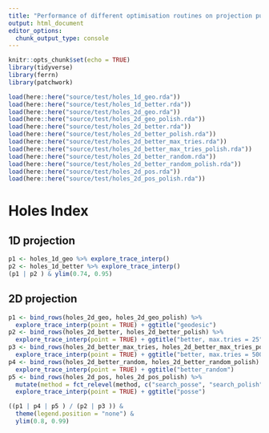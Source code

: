 ```yaml
---
title: "Performance of different optimisation routines on projection pursuit index"
output: html_document
editor_options: 
  chunk_output_type: console
---
```


```r
knitr::opts_chunk$set(echo = TRUE)
library(tidyverse)
library(ferrn)
library(patchwork)

load(here::here("source/test/holes_1d_geo.rda"))
load(here::here("source/test/holes_1d_better.rda"))
load(here::here("source/test/holes_2d_geo.rda"))
load(here::here("source/test/holes_2d_geo_polish.rda"))
load(here::here("source/test/holes_2d_better.rda"))
load(here::here("source/test/holes_2d_better_polish.rda"))
load(here::here("source/test/holes_2d_better_max_tries.rda"))
load(here::here("source/test/holes_2d_better_max_tries_polish.rda"))
load(here::here("source/test/holes_2d_better_random.rda"))
load(here::here("source/test/holes_2d_better_random_polish.rda"))
load(here::here("source/test/holes_2d_pos.rda"))
load(here::here("source/test/holes_2d_pos_polish.rda"))

```

# Holes Index 

## 1D projection 

```r
p1 <- holes_1d_geo %>% explore_trace_interp()
p2 <- holes_1d_better %>% explore_trace_interp()
(p1 | p2 ) & ylim(0.74, 0.95) 
```

## 2D projection 

```r
p1 <- bind_rows(holes_2d_geo, holes_2d_geo_polish) %>% 
  explore_trace_interp(point = TRUE) + ggtitle("geodesic")
p2 <- bind_rows(holes_2d_better, holes_2d_better_polish) %>% 
  explore_trace_interp(point = TRUE) + ggtitle("better, max.tries = 25")
p3 <- bind_rows(holes_2d_better_max_tries, holes_2d_better_max_tries_polish) %>%
  explore_trace_interp(point = TRUE) + ggtitle("better, max.tries = 500")
p4 <- bind_rows(holes_2d_better_random, holes_2d_better_random_polish) %>% 
  explore_trace_interp(point = TRUE) + ggtitle("better_random")
p5 <- bind_rows(holes_2d_pos, holes_2d_pos_polish) %>% 
  mutate(method = fct_relevel(method, c("search_posse", "search_polish"))) %>% 
  explore_trace_interp(point = TRUE) + ggtitle("posse")

((p1 | p4 | p5 ) / (p2 | p3 )) & 
  theme(legend.position = "none") & 
  ylim(0.8, 0.99)

```


